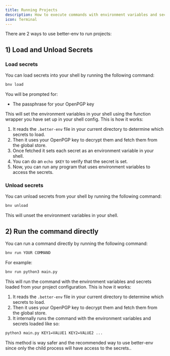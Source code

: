 ```yaml
---
title: Running Projects
description: How to execute commands with environment variables and secrets loaded from your project configuration.
icon: Terminal
---
```


There are 2 ways to use better-env to run projects:

## 1) Load and Unload Secrets 
### Load secrets

You can load secrets into your shell by running the following command:

```bash
bnv load
```

You will be prompted for:

- The passphrase for your OpenPGP key

This will set the environment variables in your shell using the function wrapper you have set up in your shell config.
This is how it works:
1) It reads the `.better-env` file in your current directory to determine which secrets to load.
2) Then it uses your OpenPGP key to decrypt them and fetch them from the global store.
3) Once fetched it sets each secret as an environment variable in your shell.
4) You can do an `echo $KEY` to verify that the secret is set.
5) Now, you can run any program that uses environment variables to access the secrets.

### Unload secrets

You can unload secrets from your shell by running the following command:

```bash
bnv unload
```

This will unset the environment variables in your shell.

## 2) Run the command directly

You can run a command directly by running the following command:

```bash
bnv run YOUR COMMAND
```
For example:
```bash
bnv run python3 main.py
```

This will run the command with the environment variables and secrets loaded from your project configuration.
This is how it works:
1) It reads the `.better-env` file in your current directory to determine which secrets to load.
2) Then it uses your OpenPGP key to decrypt them and fetch them from the global store.
3) It internally runs the command with the environment variables and secrets loaded like so:
```bash
python3 main.py KEY1=VALUE1 KEY2=VALUE2 ...
```

This method is way safer and the recommended way to use better-env since only the child process will have access to the secrets..